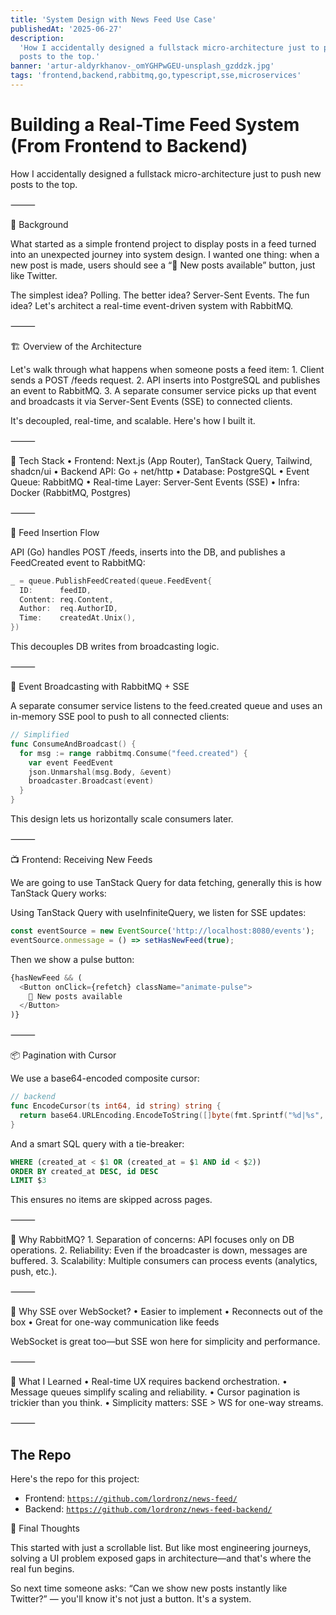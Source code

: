 ```yaml
---
title: 'System Design with News Feed Use Case'
publishedAt: '2025-06-27'
description:
  'How I accidentally designed a fullstack micro-architecture just to push new
  posts to the top.'
banner: 'artur-aldyrkhanov-_omYGHPwGEU-unsplash_gzddzk.jpg'
tags: 'frontend,backend,rabbitmq,go,typescript,sse,microservices'
---
```


# Building a Real-Time Feed System (From Frontend to Backend)

How I accidentally designed a fullstack micro-architecture just to push new
posts to the top.

⸻

🧠 Background

What started as a simple frontend project to display posts in a feed turned into
an unexpected journey into system design. I wanted one thing: when a new post is
made, users should see a “🔄 New posts available” button, just like Twitter.

The simplest idea? Polling. The better idea? Server-Sent Events. The fun idea?
Let's architect a real-time event-driven system with RabbitMQ.

⸻

🏗️ Overview of the Architecture

<CloudinaryImg
  mdx
  publicId='lordronz-site/blog/news-feed-arch'
  alt='news feed architecture'
  width={2470}
  height={1356}
/>

Let's walk through what happens when someone posts a feed item: 1. Client sends
a POST /feeds request. 2. API inserts into PostgreSQL and publishes an event to
RabbitMQ. 3. A separate consumer service picks up that event and broadcasts it
via Server-Sent Events (SSE) to connected clients.

It's decoupled, real-time, and scalable. Here's how I built it.

⸻

🧩 Tech Stack • Frontend: Next.js (App Router), TanStack Query, Tailwind,
shadcn/ui • Backend API: Go + net/http • Database: PostgreSQL • Event Queue:
RabbitMQ • Real-time Layer: Server-Sent Events (SSE) • Infra: Docker (RabbitMQ,
Postgres)

⸻

🔧 Feed Insertion Flow

API (Go) handles POST /feeds, inserts into the DB, and publishes a FeedCreated
event to RabbitMQ:

```go
_ = queue.PublishFeedCreated(queue.FeedEvent{
  ID:      feedID,
  Content: req.Content,
  Author:  req.AuthorID,
  Time:    createdAt.Unix(),
})
```

This decouples DB writes from broadcasting logic.

⸻

📨 Event Broadcasting with RabbitMQ + SSE

A separate consumer service listens to the feed.created queue and uses an
in-memory SSE pool to push to all connected clients:

```go
// Simplified
func ConsumeAndBroadcast() {
  for msg := range rabbitmq.Consume("feed.created") {
    var event FeedEvent
    json.Unmarshal(msg.Body, &event)
    broadcaster.Broadcast(event)
  }
}
```

This design lets us horizontally scale consumers later.

⸻

📺 Frontend: Receiving New Feeds

We are going to use TanStack Query for data fetching, generally this is how
TanStack Query works:

<CloudinaryImg
  mdx
  publicId='lordronz-site/blog/tanstack-query'
  alt='tanstack query in a nutshell'
  width={3192}
  height={800}
/>

Using TanStack Query with useInfiniteQuery, we listen for SSE updates:

```ts
const eventSource = new EventSource('http://localhost:8080/events');
eventSource.onmessage = () => setHasNewFeed(true);
```

Then we show a pulse button:

```ts
{hasNewFeed && (
  <Button onClick={refetch} className="animate-pulse">
    🔄 New posts available
  </Button>
)}
```

⸻

📦 Pagination with Cursor

We use a base64-encoded composite cursor:

```go
// backend
func EncodeCursor(ts int64, id string) string {
  return base64.URLEncoding.EncodeToString([]byte(fmt.Sprintf("%d|%s", ts, id)))
}
```

And a smart SQL query with a tie-breaker:

```sql
WHERE (created_at < $1 OR (created_at = $1 AND id < $2))
ORDER BY created_at DESC, id DESC
LIMIT $3
```

This ensures no items are skipped across pages.

⸻

🎯 Why RabbitMQ? 1. Separation of concerns: API focuses only on DB
operations. 2. Reliability: Even if the broadcaster is down, messages are
buffered. 3. Scalability: Multiple consumers can process events (analytics,
push, etc.).

⸻

📡 Why SSE over WebSocket? • Easier to implement • Reconnects out of the box •
Great for one-way communication like feeds

WebSocket is great too—but SSE won here for simplicity and performance.

⸻

🧠 What I Learned • Real-time UX requires backend orchestration. • Message
queues simplify scaling and reliability. • Cursor pagination is trickier than
you think. • Simplicity matters: SSE > WS for one-way streams.

⸻

## The Repo

Here's the repo for this project:

- Frontend:
  [`https://github.com/lordronz/news-feed/`](https://github.com/lordronz/news-feed/)
- Backend:
  [`https://github.com/lordronz/news-feed-backend/`](https://github.com/lordronz/news-feed-backend/)

🧵 Final Thoughts

This started with just a scrollable list. But like most engineering journeys,
solving a UI problem exposed gaps in architecture—and that's where the real fun
begins.

So next time someone asks: “Can we show new posts instantly like Twitter?” —
you'll know it's not just a button. It's a system.
